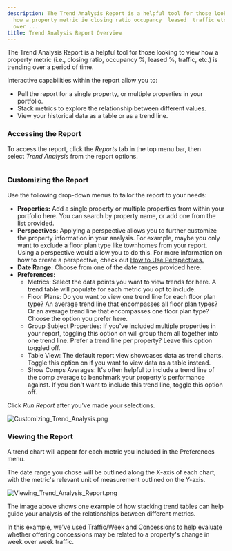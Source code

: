 ```yaml
---
description: The Trend Analysis Report is a helpful tool for those looking to view
  how a property metric ie closing ratio occupancy  leased  traffic etc is trending
  over ...
title: Trend Analysis Report Overview
---
```


The Trend Analysis Report is a helpful tool for those looking to view how a property metric (i.e., closing ratio, occupancy %, leased %, traffic, etc.) is trending over a period of time. 


Interactive capabilities within the report allow you to:


+ Pull the report for a single property, or multiple properties in your portfolio.
+ Stack metrics to explore the relationship between different values.
+ View your historical data as a table or as a trend line.


### Accessing the Report


To access the report, click the *Reports* tab in the top menu bar, then select *Trend Analysis* from the report options. 


<Frame>
  <img src="/images/radix/f387ba8a59f910c38b77fa8364e803d4084856c2.png" alt="" />
</Frame>


### Customizing the Report


Use the following drop-down menus to tailor the report to your needs:


* **Properties:** Add a single property or multiple properties from within your portfolio here. You can search by property name, or add one from the list provided.
* **Perspectives:** Applying a perspective allows you to further customize the property information in your analysis. For example, maybe you only want to exclude a floor plan type like townhomes from your report. Using a perspective would allow you to do this. For more information on how to create a perspective, check out [How to Use Perspectives.](kb://article/zendesk:radix:7313516628749)
* **Date Range:** Choose from one of the date ranges provided here.
* **Preferences:** 
	+ Metrics: Select the data points you want to view trends for here. A trend table will populate for each metric you opt to include.
	+ Floor Plans: Do you want to view one trend line for each floor plan type? An average trend line that encompasses all floor plan types? Or an average trend line that encompasses one floor plan type? Choose the option you prefer here.
	+ Group Subject Properties: If you've included multiple properties in your report, toggling this option on will group them all together into one trend line. Prefer a trend line per property? Leave this option toggled off.
	+ Table View: The default report view showcases data as trend charts. Toggle this option on if you want to view data as a table instead.
	+ Show Comps Averages: It's often helpful to include a trend line of the comp average to benchmark your property's performance against. If you don't want to include this trend line, toggle this option off.


Click *Run Report* after you've made your selections. 


<Frame>
  <img src="/images/radix/43782b4ae5f3e8cc4f6d21e82ea3472bb4578279.png" alt="Customizing_Trend_Analysis.png" />
</Frame>


### Viewing the Report


A trend chart will appear for each metric you included in the Preferences menu. 


The date range you chose will be outlined along the X-axis of each chart, with the metric's relevant unit of measurement outlined on the Y-axis. 


<Frame>
  <img src="/images/radix/35d80024487edc59af5fd5b763b36f9ac0ea98f1.png" alt="Viewing_Trend_Analysis_Report.png" />
</Frame>


The image above shows one example of how stacking trend tables can help guide your analysis of the relationships between different metrics.


In this example, we've used Traffic/Week and Concessions to help evaluate whether offering concessions may be related to a property's change in week over week traffic.